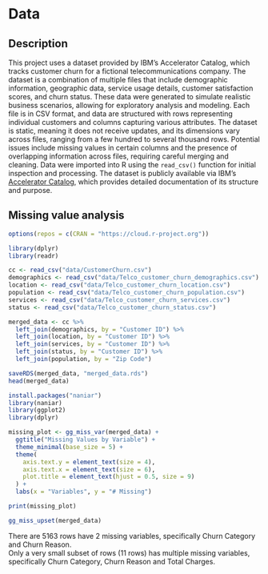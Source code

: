 # Data

## Description   
This project uses a dataset provided by IBM’s Accelerator Catalog, which tracks customer churn for a fictional telecommunications company. The dataset is a combination of multiple files that include demographic information, geographic data, service usage details, customer satisfaction scores, and churn status. These data were generated to simulate realistic business scenarios, allowing for exploratory analysis and modeling. Each file is in CSV format, and data are structured with rows representing individual customers and columns capturing various attributes. The dataset is static, meaning it does not receive updates, and its dimensions vary across files, ranging from a few hundred to several thousand rows. Potential issues include missing values in certain columns and the presence of overlapping information across files, requiring careful merging and cleaning. Data were imported into R using the `read_csv()` function for initial inspection and processing. The dataset is publicly available via IBM’s [Accelerator Catalog](https://accelerator.ca.analytics.ibm.com/), which provides detailed documentation of its structure and purpose.    

## Missing value analysis
```r
options(repos = c(CRAN = "https://cloud.r-project.org"))
```

```r
library(dplyr)
library(readr)

cc <- read_csv("data/CustomerChurn.csv")
demographics <- read_csv("data/Telco_customer_churn_demographics.csv")
location <- read_csv("data/Telco_customer_churn_location.csv")
population <- read_csv("data/Telco_customer_churn_population.csv")
services <- read_csv("data/Telco_customer_churn_services.csv")
status <- read_csv("data/Telco_customer_churn_status.csv")

merged_data <- cc %>%
  left_join(demographics, by = "Customer ID") %>%
  left_join(location, by = "Customer ID") %>%
  left_join(services, by = "Customer ID") %>%
  left_join(status, by = "Customer ID") %>%
  left_join(population, by = "Zip Code")

saveRDS(merged_data, "merged_data.rds")
head(merged_data)
```

```r
install.packages("naniar")
library(naniar)
library(ggplot2)
library(dplyr)
```

```r
missing_plot <- gg_miss_var(merged_data) + 
  ggtitle("Missing Values by Variable") +
  theme_minimal(base_size = 5) +
  theme(
    axis.text.y = element_text(size = 4),
    axis.text.x = element_text(size = 6),
    plot.title = element_text(hjust = 0.5, size = 9) 
  ) +
  labs(x = "Variables", y = "# Missing")

print(missing_plot)

gg_miss_upset(merged_data)
```
       
There are 5163 rows have 2 missing variables, specifically Churn Category and Churn Reason.   
Only a very small subset of rows (11 rows) has multiple missing variables, specifically Churn Category, Churn Reason and Total Charges.
    